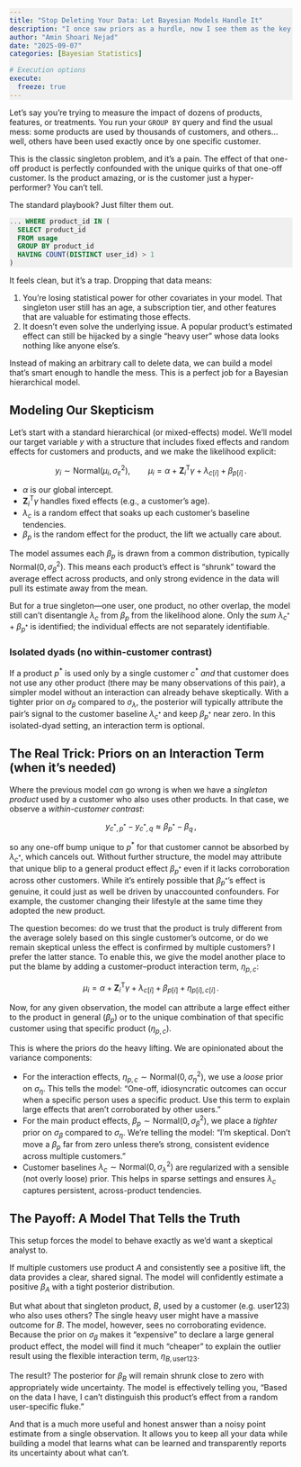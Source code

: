 ```yaml
---
title: "Stop Deleting Your Data: Let Bayesian Models Handle It"
description: "I once saw priors as a hurdle, now I see them as the key to honest, data-rich modeling."
author: "Amin Shoari Nejad"
date: "2025-09-07"
categories: [Bayesian Statistics]

# Execution options
execute: 
  freeze: true
---
```


<style>
pre.sourceCode {
  background-color: #F0F0F0;
}
</style>


Let's say you're trying to measure the impact of dozens of products, features, or treatments. You run your `GROUP BY` query and find the usual mess: some products are used by thousands of customers, and others... well, others have been used exactly once by one specific customer.

This is the classic singleton problem, and it's a pain. The effect of that one-off product is perfectly confounded with the unique quirks of that one-off customer. Is the product amazing, or is the customer just a hyper-performer? You can't tell.

The standard playbook? Just filter them out.

```sql
... WHERE product_id IN (
  SELECT product_id
  FROM usage
  GROUP BY product_id
  HAVING COUNT(DISTINCT user_id) > 1
)
```

It feels clean, but it's a trap. Dropping that data means:

1. You're losing statistical power for other covariates in your model. That singleton user still has an age, a subscription tier, and other features that are valuable for estimating those effects.
2. It doesn't even solve the underlying issue. A popular product's estimated effect can still be hijacked by a single "heavy user" whose data looks nothing like anyone else's.

Instead of making an arbitrary call to delete data, we can build a model that's smart enough to handle the mess. This is a perfect job for a Bayesian hierarchical model.

## Modeling Our Skepticism

Let's start with a standard hierarchical (or mixed-effects) model. We'll model our target variable $y$ with a structure that includes fixed effects and random effects for customers and products, and we make the likelihood explicit:

$$
y_i \sim \mathrm{Normal}(\mu_i, \sigma_\varepsilon^2), \qquad
\mu_i = \alpha + \boldsymbol{Z}_i^{\mathsf T} \gamma + \lambda_{c[i]} + \beta_{p[i]} \, .
$$

- $\alpha$ is our global intercept.
- $\boldsymbol{Z}_i^{\mathsf T} \gamma$ handles fixed effects (e.g., a customer's age).
- $\lambda_{c}$ is a random effect that soaks up each customer's baseline tendencies.
- $\beta_{p}$ is the random effect for the product, the lift we actually care about.

The model assumes each $\beta_{p}$ is drawn from a common distribution, typically $\mathrm{Normal}(0,\sigma_\beta^2)$. This means each product’s effect is "shrunk" toward the average effect across products, and only strong evidence in the data will pull its estimate away from the mean.

But for a true singleton—one user, one product, no other overlap, the model still can't disentangle $\lambda_{c}$ from $\beta_{p}$ from the likelihood alone. Only the *sum* $\lambda_{c^\ast}+\beta_{p^\ast}$ is identified; the individual effects are not separately identifiable.

### Isolated dyads (no within-customer contrast)

If a product $p^\ast$ is used only by a single customer $c^\ast$ *and* that customer does not use any other product (there may be many observations of this pair), a simpler model without an interaction can already behave skeptically. With a tighter prior on $\sigma_\beta$ compared to $\sigma_\lambda$, the posterior will typically attribute the pair's signal to the customer baseline $\lambda_{c^\ast}$ and keep $\beta_{p^\ast}$ near zero. In this isolated-dyad setting, an interaction term is optional.

## The Real Trick: Priors on an Interaction Term (when it's needed)

Where the previous model *can* go wrong is when we have a *singleton product* used by a customer who also uses other products. In that case, we observe a *within-customer contrast*:

$$
y_{c^*,p^*} - y_{c^*,q} \approx \beta_{p^*} - \beta_q \, ,
$$

so any one-off bump unique to $p^*$ for that customer cannot be absorbed by $\lambda_{c^*}$, which cancels out. Without further structure, the model may attribute that unique blip to a general product effect $\beta_{p^*}$ even if it lacks corroboration across other customers. While it’s entirely possible that $\beta_{p^*}$’s effect is genuine, it could just as well be driven by unaccounted confounders. For example, the customer changing their lifestyle at the same time they adopted the new product. 

The question becomes: do we trust that the product is truly different from the average solely based on this single customer’s outcome, or do we remain skeptical unless the effect is confirmed by multiple customers? I prefer the latter stance. To enable this, we give the model another place to put the blame by adding a customer–product interaction term, $\eta_{p,c}$:

$$
\mu_i = \alpha + \boldsymbol{Z}_i^{\mathsf T} \gamma + \lambda_{c[i]} + \beta_{p[i]} + \eta_{p[i],c[i]} \, .
$$

Now, for any given observation, the model can attribute a large effect either to the product in general ($\beta_p$) or to the unique combination of that specific customer using that specific product ($\eta_{p,c}$).

This is where the priors do the heavy lifting. We are opinionated about the variance components:

- For the interaction effects, $\eta_{p,c}\sim \mathrm{Normal}(0,\sigma_\eta^2)$, we use a *loose* prior on $\sigma_\eta$. This tells the model: "One-off, idiosyncratic outcomes can occur when a specific person uses a specific product. Use this term to explain large effects that aren't corroborated by other users."
- For the main product effects, $\beta_{p}\sim \mathrm{Normal}(0,\sigma_\beta^2)$, we place a *tighter* prior on $\sigma_\beta$ compared to $\sigma_\eta$. We're telling the model: "I'm skeptical. Don't move a $\beta_{p}$ far from zero unless there's strong, consistent evidence across multiple customers."
- Customer baselines $\lambda_c\sim \mathrm{Normal}(0,\sigma_\lambda^2)$ are regularized with a sensible (not overly loose) prior. This helps in sparse settings and ensures $\lambda_c$ captures persistent, across-product tendencies.

## The Payoff: A Model That Tells the Truth

This setup forces the model to behave exactly as we'd want a skeptical analyst to.

If multiple customers use product $A$ and consistently see a positive lift, the data provides a clear, shared signal. The model will confidently estimate a positive $\beta_A$ with a tight posterior distribution.

But what about that singleton product, $B$, used by a customer (e.g. $\text{user123}$) who also uses others? The single heavy user might have a massive outcome for $B$. The model, however, sees no corroborating evidence. Because the prior on $\sigma_\beta$ makes it "expensive" to declare a large general product effect, the model will find it much "cheaper" to explain the outlier result using the flexible interaction term, $\eta_{B,\text{user123}}$.

The result? The posterior for $\beta_B$ will remain shrunk close to zero with appropriately wide uncertainty. The model is effectively telling you, "Based on the data I have, I can't distinguish this product's effect from a random user-specific fluke."

And that is a much more useful and honest answer than a noisy point estimate from a single observation. It allows you to keep all your data while building a model that learns what can be learned and transparently reports its uncertainty about what can't.
